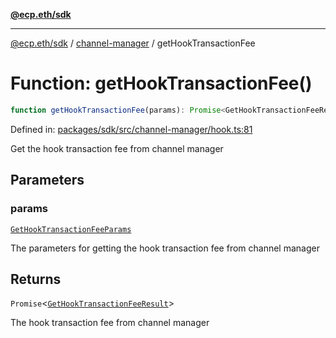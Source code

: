 [**@ecp.eth/sdk**](../../index.mdx)

***

[@ecp.eth/sdk](/sdk-reference/index.mdx) / [channel-manager](/sdk-reference/channel-manager/index.mdx) / getHookTransactionFee

# Function: getHookTransactionFee()

```ts
function getHookTransactionFee(params): Promise<GetHookTransactionFeeResult>;
```

Defined in: [packages/sdk/src/channel-manager/hook.ts:81](https://github.com/ecp-eth/comments-monorepo/blob/main/packages/sdk/src/channel-manager/hook.ts#L81)

Get the hook transaction fee from channel manager

## Parameters

### params

[`GetHookTransactionFeeParams`](/sdk-reference/channel-manager/type-aliases/GetHookTransactionFeeParams.mdx)

The parameters for getting the hook transaction fee from channel manager

## Returns

`Promise`\<[`GetHookTransactionFeeResult`](/sdk-reference/channel-manager/type-aliases/GetHookTransactionFeeResult.mdx)\>

The hook transaction fee from channel manager
